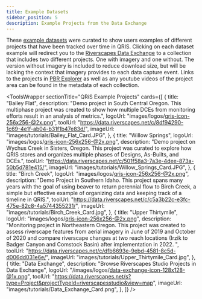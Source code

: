 ```yaml
---
title: Example Datasets 
sidebar_position: 5
description: Example Projects from the Data Exchange
---
```


These [example datasets](https://data.riverscapes.net/d/6ace10a9-c762-4114-9229-49a61681d04b/) were curated to show users examples of different projects that have been tracked over time in QRIS. Clicking on each dataset example will redirect you to the [Riverscapes Data Exchange](data.riverscapes.net) to a collection that includes two different projects. One with imagery and one without. The version without imagery is included to reduce download size, but will be lacking the context that imagery provides to each data capture event. Links to the projects in [PBR Explorer](pbr.riverscapes.net) as well as any youtube videos of the project area can be found in the metadata of each collection.

<ToolsWrapper
  sectionTitle="QRiS Example Projects"
  cards={[
    {
      title: "Bailey Flat",
      description: "Demo project in South Central Oregon. This multiphase project  was created to show how multiple DCEs from monitoring efforts result in an analysis of metrics.",
      logoUrl: "images/logos/qris-icon-256x256-@2x.png",
      toolUrl: "https://data.riverscapes.net/c/8df94290-1c69-4e1f-ab04-b31f1b47e83d/",
      imageUrl: "images/tutorials/Bailey_Flat_Card.JPG",
    },
    {
      title: "Willow Springs",
      logoUrl: "images/logos/qris-icon-256x256-@2x.png",
      description: "Demo project on Wychus Creek in Sisters, Oregon. This project was curated to explore how QRIS stores and organizes multiple phases of Designs, As-Builts, and DCEs.",
      toolUrl: "https://data.riverscapes.net/c/501f58a3-7a3e-4dee-873a-50b5d781e415/",
      imageUrl: "images/tutorials/Willow_Springs_Card.JPG",
    },
    {
      title: "Birch Creek",
      logoUrl: "images/logos/qris-icon-256x256-@2x.png",
      description: "Demo Project in Southern Idaho. This project spans many years with the goal of using beaver to return perennial flow to Birch Creek, a simple but effective example of organizing data and keeping track of a timeline in QRIS.",
      toolUrl: "https://data.riverscapes.net/c/c5a3b22c-e3fc-475e-82c8-4a5744355231/",
      imageUrl: "images/tutorials/Birch_Creek_Card.jpg",
    },
    {
      title: "Upper Thirtymile",
      logoUrl: "images/logos/qris-icon-256x256-@2x.png",
      description: "Monitoring project in Northeastern Oregon. This project was created to assess riverscape features from aerial imagery in June of 2019 and October of 2020 and compare riverscape changes at two reach locations (Irzik to Badger Canyon and Comstock Basin) after implementation in 2022.  ",
      toolUrl: "https://data.riverscapes.net/c/dfb6693e-9ebd-4581-8c5d-d006dd031e6e/",
      imageUrl: "images/tutorials/Upper_Thirtymile_Card.jpg",
    },
    {
      title: "Data Exchange",
      description: "Browse Riverscapes Studio Projects in Data Exchange",
      logoUrl: "/images/logos/data-exchange-icon-128x128-@1x.png",
      toolUrl: "https://data.riverscapes.net/s?type=Project&projectTypeId=riverscapesstudio&view=map",
      imageUrl: "images/tutorials/Data_Exchange_Card.png",
    },
  ]}
/>